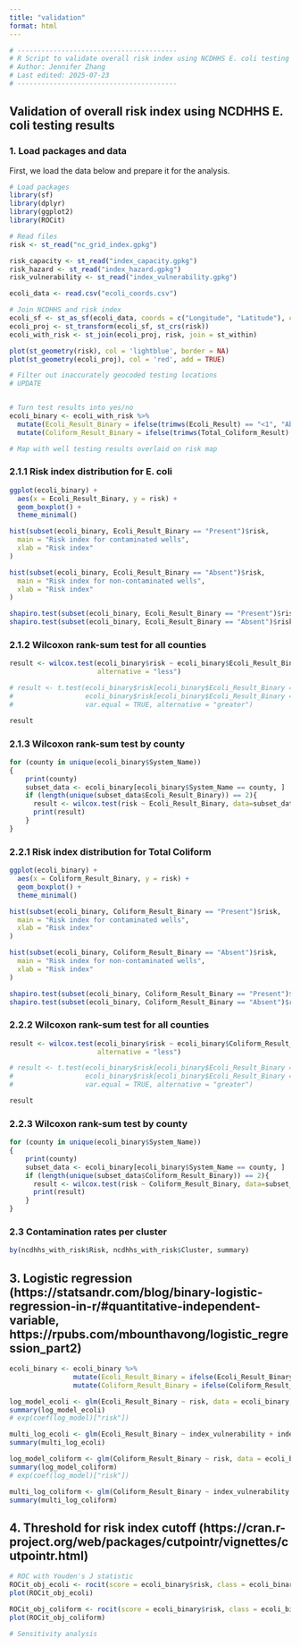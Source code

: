 ```yaml
---
title: "validation"
format: html
---
```


```r
# ----------------------------------------
# R Script to validate overall risk index using NCDHHS E. coli testing results
# Author: Jennifer Zhang
# Last edited: 2025-07-23
# ----------------------------------------
```

## Validation of overall risk index using NCDHHS E. coli testing results

### 1. Load packages and data

First, we load the data below and prepare it for the analysis.

```r
# Load packages
library(sf)
library(dplyr)
library(ggplot2)
library(ROCit)

# Read files
risk <- st_read("nc_grid_index.gpkg")

risk_capacity <- st_read("index_capacity.gpkg")
risk_hazard <- st_read("index_hazard.gpkg")
risk_vulnerability <- st_read("index_vulnerability.gpkg")

ecoli_data <- read.csv("ecoli_coords.csv")

# Join NCDHHS and risk index
ecoli_sf <- st_as_sf(ecoli_data, coords = c("Longitude", "Latitude"), crs = 4326)
ecoli_proj <- st_transform(ecoli_sf, st_crs(risk))
ecoli_with_risk <- st_join(ecoli_proj, risk, join = st_within)

plot(st_geometry(risk), col = 'lightblue', border = NA)
plot(st_geometry(ecoli_proj), col = 'red', add = TRUE)
```

```r
# Filter out inaccurately geocoded testing locations
# UPDATE


# Turn test results into yes/no
ecoli_binary <- ecoli_with_risk %>%
  mutate(Ecoli_Result_Binary = ifelse(trimws(Ecoli_Result) == "<1", "Absent", "Present")) %>%
  mutate(Coliform_Result_Binary = ifelse(trimws(Total_Coliform_Result) == "<1", "Absent", "Present"))

# Map with well testing results overlaid on risk map
```

### 2.1.1 Risk index distribution for E. coli
```r
ggplot(ecoli_binary) +
  aes(x = Ecoli_Result_Binary, y = risk) +
  geom_boxplot() +
  theme_minimal()

hist(subset(ecoli_binary, Ecoli_Result_Binary == "Present")$risk,
  main = "Risk index for contaminated wells",
  xlab = "Risk index"
)

hist(subset(ecoli_binary, Ecoli_Result_Binary == "Absent")$risk,
  main = "Risk index for non-contaminated wells",
  xlab = "Risk index"
)

shapiro.test(subset(ecoli_binary, Ecoli_Result_Binary == "Present")$risk)
shapiro.test(subset(ecoli_binary, Ecoli_Result_Binary == "Absent")$risk)
```

### 2.1.2 Wilcoxon rank-sum test for all counties
```r
result <- wilcox.test(ecoli_binary$risk ~ ecoli_binary$Ecoli_Result_Binary,
                      alternative = "less")

# result <- t.test(ecoli_binary$risk[ecoli_binary$Ecoli_Result_Binary == "Present"],
#                  ecoli_binary$risk[ecoli_binary$Ecoli_Result_Binary == "Absent"],
#                  var.equal = TRUE, alternative = "greater")

result
```

### 2.1.3 Wilcoxon rank-sum test by county
```r
for (county in unique(ecoli_binary$System_Name))
{
    print(county)
    subset_data <- ecoli_binary[ecoli_binary$System_Name == county, ]
    if (length(unique(subset_data$Ecoli_Result_Binary)) == 2){
      result <- wilcox.test(risk ~ Ecoli_Result_Binary, data=subset_data, alternative = "less")
      print(result)
    }
}
```

### 2.2.1 Risk index distribution for Total Coliform
```r
ggplot(ecoli_binary) +
  aes(x = Coliform_Result_Binary, y = risk) +
  geom_boxplot() +
  theme_minimal()

hist(subset(ecoli_binary, Coliform_Result_Binary == "Present")$risk,
  main = "Risk index for contaminated wells",
  xlab = "Risk index"
)

hist(subset(ecoli_binary, Coliform_Result_Binary == "Absent")$risk,
  main = "Risk index for non-contaminated wells",
  xlab = "Risk index"
)

shapiro.test(subset(ecoli_binary, Coliform_Result_Binary == "Present")$risk)
shapiro.test(subset(ecoli_binary, Coliform_Result_Binary == "Absent")$risk)
```
### 2.2.2 Wilcoxon rank-sum test for all counties
```r
result <- wilcox.test(ecoli_binary$risk ~ ecoli_binary$Coliform_Result_Binary,
                      alternative = "less")

# result <- t.test(ecoli_binary$risk[ecoli_binary$Ecoli_Result_Binary == "Present"],
#                  ecoli_binary$risk[ecoli_binary$Ecoli_Result_Binary == "Absent"],
#                  var.equal = TRUE, alternative = "greater")

result
```

### 2.2.3 Wilcoxon rank-sum test by county
```r
for (county in unique(ecoli_binary$System_Name))
{
    print(county)
    subset_data <- ecoli_binary[ecoli_binary$System_Name == county, ]
    if (length(unique(subset_data$Coliform_Result_Binary)) == 2){
      result <- wilcox.test(risk ~ Coliform_Result_Binary, data=subset_data, alternative = "less")
      print(result)
    }
}
```

### 2.3 Contamination rates per cluster
```r
by(ncdhhs_with_risk$Risk, ncdhhs_with_risk$Cluster, summary)
```

## 3.  Logistic regression (https://statsandr.com/blog/binary-logistic-regression-in-r/#quantitative-independent-variable, https://rpubs.com/mbounthavong/logistic_regression_part2)
```r
ecoli_binary <- ecoli_binary %>%
                mutate(Ecoli_Result_Binary = ifelse(Ecoli_Result_Binary == "Absent", 0, 1)) %>%
                mutate(Coliform_Result_Binary = ifelse(Coliform_Result_Binary == "Absent", 0, 1))

log_model_ecoli <- glm(Ecoli_Result_Binary ~ risk, data = ecoli_binary, family = "binomial")
summary(log_model_ecoli)
# exp(coef(log_model)["risk"])

multi_log_ecoli <- glm(Ecoli_Result_Binary ~ index_vulnerability + index_hazard + index_capacity, data = ecoli_binary, family = "binomial")
summary(multi_log_ecoli)

log_model_coliform <- glm(Coliform_Result_Binary ~ risk, data = ecoli_binary, family = "binomial")
summary(log_model_coliform)
# exp(coef(log_model)["risk"])

multi_log_coliform <- glm(Coliform_Result_Binary ~ index_vulnerability + index_hazard + index_capacity, data = ecoli_binary, family = "binomial")
summary(multi_log_coliform)
```

## 4.  Threshold for risk index cutoff (https://cran.r-project.org/web/packages/cutpointr/vignettes/cutpointr.html)
```r
# ROC with Youden's J statistic
ROCit_obj_ecoli <- rocit(score = ecoli_binary$risk, class = ecoli_binary$Ecoli_Result_Binary)
plot(ROCit_obj_ecoli)

ROCit_obj_coliform <- rocit(score = ecoli_binary$risk, class = ecoli_binary$Coliform_Result_Binary)
plot(ROCit_obj_coliform)

# Sensitivity analysis
```

